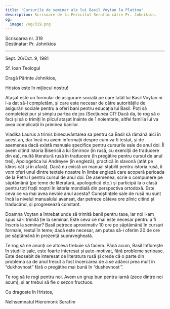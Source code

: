 ```yaml
---
title: 'Cursurile de seminar ale lui Basil Voytan la Platina'
description: Scrisoare de la Fericitul Serafim către Pr. Johnikios.
og:
  image: /og/319.png
---
```


<div style={{textAlign:'right', fontFamily:'monospace'}}>Scrisoarea nr. 319</div>
<div style={{textAlign:'left', fontFamily:'monospace'}}>Destinatar: Pr. Johnikios</div>

---

Sept. 26/Oct. 9, 1981

Sf. Ioan Teologul

Dragă Părinte Johnikios,

Hristos este în mijlocul nostru!

Atașat este un formular de asigurare socială pe care tatăl lui Basil Voytan ni l-a dat să-l completăm, și care este necesar de către autoritățile de asigurări sociale pentru a oferi bani pentru educația lui Basil. Poți să completezi pur și simplu partea de jos (Secțiunea C)? Dacă da, te rog să o faci și să o trimiți în plicul atașat înainte de 1 noiembrie, altfel familia lui va avea complicații în primirea banilor.

Vladika Laurus a trimis binecuvântarea sa pentru ca Basil să rămână aici în acest an, dar încă nu avem informații despre cum va fi testat, și de asemenea dacă există manuale specifice pentru cursurile sale de anul doi. Îl avem citind Istoria Bisericii a lui Smirnov (în rusă, cu exerciții de traducere din ea), multă literatură rusă în traducere (în pregătire pentru cursul de anul trei), Apologetica lui Andreyev (în engleză), practică în slavonă (atât pe kliros cât și în afară). Dacă nu există un manual stabilit pentru istoria rusă, îi vom oferi unul dintre textele noastre în limba engleză care acoperă perioada de la Petru I pentru cursul de anul doi. De asemenea, scrie o compunere pe săptămână (pe teme de literatură, apologetică etc.) și participă la o clasă pentru toți frații noștri în istoria mondială din perspectiva ortodoxă. Este ceva ce va mai avea nevoie anul acesta? Cunoștințele sale de rusă nu sunt încă la nivelul manualului avansat, dar petrece câteva ore zilnic citind și traducând, și progresează constant.

Doamna Voytan a întrebat unde să trimită banii pentru taxe, iar noi i-am spus să-i trimită ție la seminar. Este ceva ce mai este necesar pentru a fi înscris la seminar? Basil petrece aproximativ 10 ore pe săptămână în cursuri formale, restul în teme; dacă este necesar, am putea să-i oferim 20 de ore pe săptămână în prezență supravegheată.

Te rog să ne anunți ce altceva trebuie să facem. Până acum, Basil înflorește în studiile sale, este foarte interesat și auto-motivat, fără probleme serioase. Este deosebit de interesat de literatura rusă și crede că o parte din problema sa de anul trecut a fost încercarea de a se adânci prea mult în “dukhovnost” fără o pregătire mai bună în “dushevnost’”.

Te rog să te rogi pentru noi. Avem un grup bun pentru iarnă (zece dintre noi acum), și ar trebui să fie o sezon fructuos.

Cu dragoste în Hristos,

Neînsemnatul Hieromonk Serafim